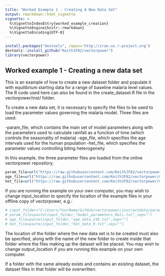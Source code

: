 ```yaml
---
title: "Worked Example 1 - Creating A New Data Set"
output: rmarkdown::html_vignette
vignette: >
  %\VignetteIndexEntry{worked_example_creation}
  %\VignetteEngine{knitr::rmarkdown}
  %\VignetteEncoding{UTF-8}
---
```


```r
install.packages("devtools", repos='http://cran.us.r-project.org')
devtools::install_github("KeithJF82/vectorpower")
library(vectorpower)
```

## Worked example 1 - Creating a new data set

This is an example of how to create a new dataset folder and populate it with equilibrium starting data for a range of baseline malaria level values. The R code used here can also be found in the create_dataset.R file in the vectorpower/inst/ folder.

To create a new data set, it is necessary to specify the files to be used to load the parameter values governing the malaria model. Three files are used: 

-param_file, which contains the main set of model parameters along with the parameters used to calculate
rainfall as a function of time (which controls the seasonality of malaria)
-age_file, which specifies the age intervals used for the human population
-het_file, which specifies the parameter values controlling biting heterogeneity

In this example, the three parameter files are loaded from the online vectorpower repository. 

```r
param_file=url("https://raw.githubusercontent.com/KeithJF82/vectorpower/master/inst/extdata/param_examples/model_parameters_Mali.txt")
age_file=url("https://raw.githubusercontent.com/KeithJF82/vectorpower/master/inst/extdata/param_examples/age_data_145.txt")
het_file=url("https://raw.githubusercontent.com/KeithJF82/vectorpower/master/inst/extdata/param_examples/het_data_9.txt")
```

If you are running the example on your own computer, you may wish to change input_location to specify the location of the example files in your offline copy of vectorpower, e.g.:
```r
# input_folder="C:/Users/YourName/GitHub/vectorpower/inst/extdata/param_examples/"
# param_file=paste(input_folder,"model_parameters_Mali.txt",sep="")
# age_file=paste(input_folder,"age_data_145.txt",sep="")
# het_file=paste(input_folder,"het_data_9.txt",sep="")
```

The location of the folder where the new data set is to be created must also be specified, along with the name of the new folder to create inside that folder where the files making up the dataset will be placed. You may wish to change output_location if you are running this example on your own computer.

If a folder with the same already exists and contains an existing dataset, the dataset files in that folder will be overwritten.
